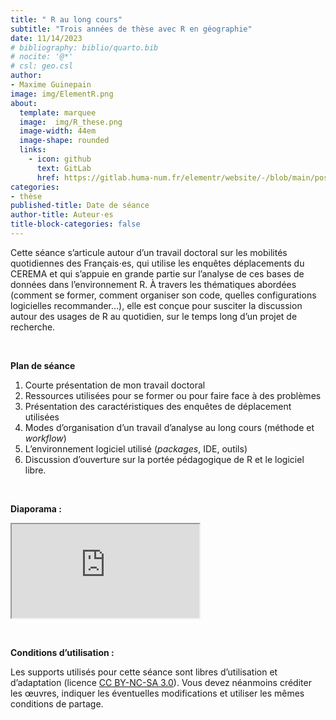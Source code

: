 ```yaml
---
title: " R au long cours"
subtitle: "Trois années de thèse avec R en géographie"
date: 11/14/2023
# bibliography: biblio/quarto.bib
# nocite: '@*'
# csl: geo.csl
author: 
- Maxime Guinepain
image: img/ElementR.png
about:
  template: marquee
  image:  img/R_these.png
  image-width: 44em
  image-shape: rounded
  links:
    - icon: github
      text: GitLab
      href: https://gitlab.huma-num.fr/elementr/website/-/blob/main/posts/seance9_R_et_these.qmd
categories: 
- thèse
published-title: Date de séance
author-title: Auteur·es
title-block-categories: false
---
```


Cette séance s'articule autour d'un travail doctoral sur les mobilités quotidiennes des Français⋅es, qui utilise les enquêtes déplacements du CEREMA et qui s'appuie en grande partie sur l'analyse de ces bases de données dans l'environnement R. À travers les thématiques abordées (comment se former, comment organiser son code, quelles configurations logicielles recommander...), elle est conçue pour susciter la discussion autour des usages de R au quotidien, sur le temps long d'un projet de recherche.

\

**Plan de séance**

1. Courte présentation de mon travail doctoral
2. Ressources utilisées pour se former ou pour faire face à des problèmes
3. Présentation des caractéristiques des enquêtes de déplacement utilisées
4. Modes d'organisation d'un travail d'analyse au long cours (méthode et *workflow*) 
5. L'environnement logiciel utilisé (*packages*, IDE, outils)
6. Discussion d'ouverture sur la portée pédagogique de R et le logiciel libre.


\



**Diaporama :**


::: quartodoc
<object class="slide" data="support/prez_r_au_long_cours.pdf" type="application/pdf">

<iframe src="https://docs.google.com/viewer?url=your_url_to_pdf&amp;embedded=true">

</iframe>

</object>
:::


\

**Conditions d'utilisation :**

Les supports utilisés pour cette séance sont libres d'utilisation et d'adaptation (licence [CC BY-NC-SA 3.0](https://creativecommons.org/licenses/by-nc-sa/3.0/fr/)). Vous devez néanmoins créditer les œuvres, indiquer les éventuelles modifications et utiliser les mêmes conditions de partage.

\


